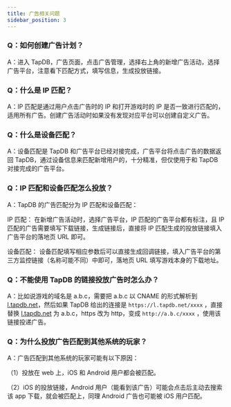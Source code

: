 ```yaml
---
title: 广告相关问题
sidebar_position: 3
---
```


### Q：如何创建广告计划？

A：进入 TapDB，广告页面，点击广告管理，选择右上角的新增广告活动，选择广告平台，注意看下匹配方式，填写信息，生成投放链接。

### Q：什么是 IP 匹配？

A：IP 匹配是通过用户点击广告时的 IP 和打开游戏时的 IP 是否一致进行匹配的，适用所有广告。创建广告活动时如果没有发现对应平台可以创建自定义广告。

### Q：什么是设备匹配？

A：设备匹配是 TapDB 和广告平台已经对接完成，广告平台将点击广告的数据返回 TapDB，通过设备信息来匹配新增用户的，十分精准，但仅使用于和 TapDB 对接完成的广告平台。

### Q：IP 匹配和设备匹配怎么投放？

A：TapDB 的广告匹配分为 IP 匹配和设备匹配：

IP 匹配： 在新增广告活动时，选择广告平台，IP 匹配的广告平台都有标注，且 IP 匹配的广告需要填写下载链接，生成链接后，直接将 IP 匹配生成的投放链接填入广告平台的落地页 URL 即可。

设备匹配： 设备匹配填写相应参数后可以直接生成回调链接，填入广告平台的第三方监控链接（名称可能不同）中即可，落地页 URL 填写游戏本身的下载地址。

### Q：不能使用 TapDB 的链接投放广告时怎么办？

A：比如说游戏的域名是 a.b.c，需要把 a.b.c 以 CNAME 的形式解析到 [l.tapdb.net](http://l.tapdb.net)，然后如果 TapDB 给出的连接是 `https://l.tapdb.net/xxxx` ，直接替换 [l.tapdb.net](http://l.tapdb.net) 为 a.b.c，https 改为 http，变成 `http://a.b.c/xxxx` ，使用该链接投递广告。

### Q：为什么投放广告匹配到其他系统的玩家？

A：广告匹配到其他系统的玩家可能有以下原因：

（1）投放在 web 上，iOS 和 Android 用户都会被匹配。

（2）iOS 的投放链接，Android 用户（能看到该广告）可能会点击后主动去搜索该 app 下载，就会被匹配上，同理 Android 广告也可能被 iOS 用户匹配。
